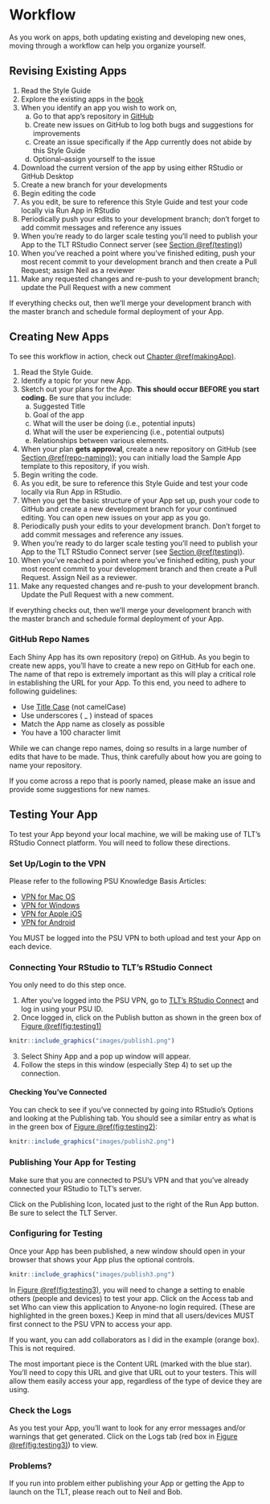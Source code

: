 # Workflow {#workflow}

As you work on apps, both updating existing and developing new ones, moving through a workflow can help you organize yourself.


## Revising Existing Apps

1. Read the Style Guide
2. Explore the existing apps in the [book](https://sites.psu.edu/shinyapps/)
3. When you identify an app you wish to work on,
    a. Go to that app's repository in [GitHub](https://github.com/EducationShinyAppTeam)
    b. Create new issues on GitHub to log both bugs and suggestions for improvements
    c. Create an issue specifically if the App currently does not abide by this Style Guide
    d. Optional--assign yourself to the issue
4. Download the current version of the app by using either RStudio or GitHub Desktop
5. Create a new branch for your developments
6. Begin editing the code
7. As you edit, be sure to reference this Style Guide and test your code locally via Run App in RStudio
8. Periodically push your edits to your development branch; don't forget to add commit messages and reference any issues
9. When you're ready to do larger scale testing you'll need to publish your App to the TLT RStudio Connect server (see [Section \@ref(testing)](#testing))
10. When you've reached a point where you've finished editing, push your most recent commit to your development branch and then create a Pull Request; assign Neil as a reviewer
11. Make any requested changes and re-push to your development branch; update the Pull Request with a new comment

If everything checks out, then we'll merge your development branch with the master branch and schedule formal deployment of your App.

## Creating New Apps
To see this workflow in action, check out [Chapter \@ref(makingApp)](#makingApp).

1. Read the Style Guide.
2. Identify a topic for your new App.
3. Sketch out your plans for the App. __This should occur BEFORE you start coding.__ Be sure that you include:
    a. Suggested Title
    b. Goal of the app
    c. What will the user be doing (i.e., potential inputs)
    d. What will the user be experiencing (i.e., potential outputs)
    e. Relationships between various elements.
4. When your plan __gets approval__, create a new repository on GitHub (see [Section \@ref(repo-naming)](#repo-naming)); you can initially load the Sample App template to this repository, if you wish.
5. Begin writing the code.
6. As you edit, be sure to reference this Style Guide and test your code locally via Run App in RStudio.
7. When you get the basic structure of your App set up, push your code to GitHub and create a new development branch for your continued editing. You can open new issues on your app as you go.
8. Periodically push your edits to your development branch. Don't forget to add commit messages and reference any issues.
9. When you're ready to do larger scale testing you'll need to publish your App to the TLT RStudio Connect server (see [Section \@ref(testing)](#testing)).
10. When you've reached a point where you've finished editing, push your most recent commit to your development branch and then create a Pull Request. Assign Neil as a reviewer.
11. Make any requested changes and re-push to your development branch. Update the Pull Request with a new comment.

If everything checks out, then we'll merge your development branch with the master branch and schedule formal deployment of your App.

### GitHub Repo Names {#repo-naming}

Each Shiny App has its own repository (repo) on GitHub. As you begin to create new apps, you'll have to create a new repo on GitHub for each one. The name of that repo is extremely important as this will play a critical role in establishing the URL for your App. To this end, you need to adhere to following guidelines:

+ Use [Title Case](https://en.wikipedia.org/wiki/Letter_case#Title_case) (not camelCase)
+ Use underscores ( _ ) instead of spaces
+ Match the App name as closely as possible
+ You have a 100 character limit

While we can change repo names, doing so results in a large number of edits that have to be made. Thus, think carefully about how you are going to name your repository. 

If you come across a repo that is poorly named, please make an issue and provide some suggestions for new names.

## Testing Your App {#testing}

To test your App beyond your local machine, we will be making use of TLT's RStudio Connect platform. You will need to follow these directions.

### Set Up/Login to the VPN
Please refer to the following PSU Knowledge Basis Articles:

+ [VPN for Mac OS](https://pennstate.service-now.com/sp?id=kb_article&sys_id=c628298bdb1d6f44a318fb671d961971)
+ [VPN for Windows](https://pennstate.service-now.com/sp?id=kb_article_view&sys_kb_id=c151310cdb85abc84222778ebf961957)
+ [VPN for Apple iOS](https://pennstate.service-now.com/sp?id=kb_article_view&sys_kb_id=1de84eb6dbd5ab44a318fb671d9619a5)
+ [VPN for Android](https://pennstate.service-now.com/sp?id=kb_article_view&sys_kb_id=a35e0a7edb59ab44a318fb671d961964)

You MUST be logged into the PSU VPN to both upload and test your App on each device.

### Connecting Your RStudio to TLT's RStudio Connect
You only need to do this step once.

1. After you've logged into the PSU VPN, go to [TLT's RStudio Connect](https://rstudio-connect.tlt.psu.edu:3939/connect) and log in using your PSU ID.
2. Once logged in, click on the Publish button as shown in the green box of [Figure \@ref(fig:testing1)](#fig:testing1)
```r
knitr::include_graphics("images/publish1.png")
```
3. Select Shiny App and a pop up window will appear.
4. Follow the steps in this window (especially Step 4) to set up the connection.

#### Checking You've Connected
You can check to see if you've connected by going into RStudio's Options and looking at the Publishing tab. You should see a similar entry as what is in the green box of [Figure \@ref(fig:testing2)](#fig:testing2):
```r
knitr::include_graphics("images/publish2.png")
```

### Publishing Your App for Testing
Make sure that you are connected to PSU's VPN and that you've already connected your RStudio to TLT's server. 

Click on the Publishing Icon, located just to the right of the Run App button. Be sure to select the TLT Server.

### Configuring for Testing
Once your App has been published, a new window should open in your browser that shows your App plus the optional controls. 
```r
knitr::include_graphics("images/publish3.png")
```
In [Figure \@ref(fig:testing3)](#fig:testing3), you will need to change a setting to enable others (people and devices) to test your app. Click on the Access tab and set Who can view this application to Anyone-no login required. (These are highlighted in the green boxes.) Keep in mind that all users/devices MUST first connect to the PSU VPN to access your app.

If you want, you can add collaborators as I did in the example (orange box). This is not required.

The most important piece is the Content URL (marked with the blue star). You'll need to copy this URL and give that URL out to your testers. This will allow them easily access your app, regardless of the type of device they are using.

### Check the Logs
As you test your App, you'll want to look for any error messages and/or warnings that get generated. Click on the Logs tab (red box in [Figure \@ref(fig:testing3)](#fig:testing3)) to view.

### Problems?
If you run into problem either publishing your App or getting the App to launch on the TLT, please reach out to Neil and Bob. 
